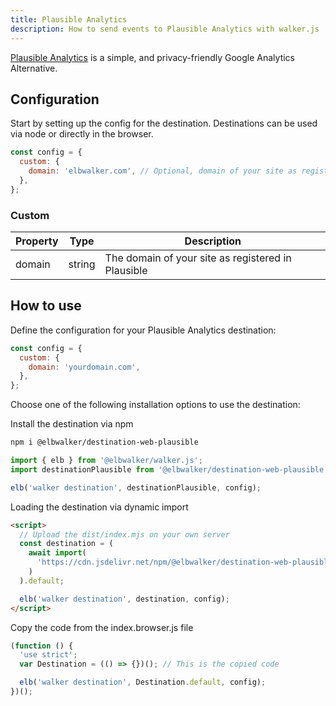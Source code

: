 ```yaml
---
title: Plausible Analytics
description: How to send events to Plausible Analytics with walker.js
---
```



<PackageLink
  browser="@elbwalker/destination-web-plausible"
  es5="@elbwalker/destination-web-plausible"
  github="packages/destinations/web/plausible"
  npm="@elbwalker/destination-web-plausible"
/>

[Plausible Analytics](https://plausible.io/) is a simple, and privacy-friendly
Google Analytics Alternative.

## Configuration

Start by setting up the config for the destination. Destinations can be used via
node or directly in the browser.

```js
const config = {
  custom: {
    domain: 'elbwalker.com', // Optional, domain of your site as registered
  },
};
```

### Custom

| Property | Type   | Description                                        |
| -------- | ------ | -------------------------------------------------- |
| domain   | string | The domain of your site as registered in Plausible |

## How to use

Define the configuration for your Plausible Analytics destination:

```js
const config = {
  custom: {
    domain: 'yourdomain.com',
  },
};
```

Choose one of the
following&nbsp;<Link to="/docs/destinations/web/#installation">installation
options</Link> to use the destination:

<Tabs>
  <TabItem value="ts" label="TypeScript" default>
Install the destination via npm

```bash
npm i @elbwalker/destination-web-plausible
```

```js
import { elb } from '@elbwalker/walker.js';
import destinationPlausible from '@elbwalker/destination-web-plausible';

elb('walker destination', destinationPlausible, config);
```

  </TabItem>
  <TabItem value="script" label="Script">

Loading the destination via dynamic import

```html
<script>
  // Upload the dist/index.mjs on your own server
  const destination = (
    await import(
      'https://cdn.jsdelivr.net/npm/@elbwalker/destination-web-plausible/dist/index.mjs'
    )
  ).default;

  elb('walker destination', destination, config);
</script>
```

  </TabItem>
  <TabItem value="code" label="Code">
Copy the code from the&nbsp;<Link to="https://cdn.jsdelivr.net/npm/@elbwalker/destination-web-plausible@latest/dist/index.browser.js">index.browser.js</Link> file

```js
(function () {
  'use strict';
  var Destination = (() => {})(); // This is the copied code

  elb('walker destination', Destination.default, config);
})();
```

  </TabItem>
</Tabs>
